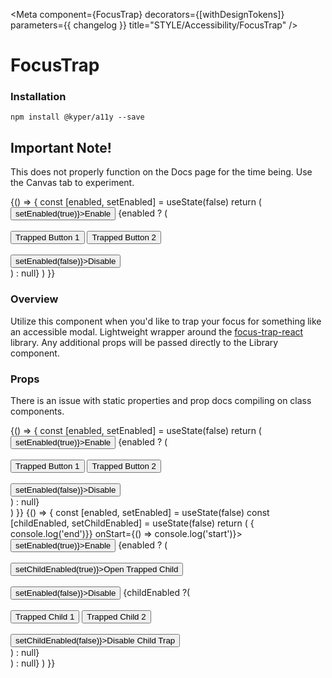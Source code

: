 

<Meta
  component={FocusTrap}
  decorators={[withDesignTokens]}
  parameters={{ changelog }}
  title="STYLE/Accessibility/FocusTrap"
/>

# FocusTrap 
### Installation

`npm install @kyper/a11y --save`

<PeerDependencies json={packageJson} />

## Important Note!
This does not properly function on the Docs page for the time being. Use the Canvas tab to experiment.

<Canvas>
  <Story name="FocusTrap">
    {() => {
      const [enabled, setEnabled] = useState(false)
      return (
        <FlexContainer direction="column">
          <button onClick={() => setEnabled(true)}>Enable</button>
          {enabled ? (
            <FocusTrap>
              <div>
                <br />
                <button>Trapped Button 1</button> 
                <button>Trapped Button 2</button>
                <br />
                <br />
                <button onClick={() => setEnabled(false)}>Disable</button>
              </div>
            </FocusTrap>
          ) : null}
        </FlexContainer>
      )
    }}
  </Story>
</Canvas>

### Overview
Utilize this component when you'd like to trap your focus for something like an accessible modal. Lightweight wrapper around the [focus-trap-react](https://www.npmjs.com/package/focus-trap-react) library. Any additional props will be passed directly to the Library component. 

### Props
There is an issue with static properties and prop docs compiling on class components.
<ArgsTable of={FocusTrap} />

<Canvas>
  <Story name="FocusTrap portalTo">
    {() => {
      const [enabled, setEnabled] = useState(false)
      return (
        <FlexContainer direction="column">
          <button onClick={() => setEnabled(true)}>Enable</button>
          {enabled ? (
            <FocusTrap portalTo="#portal-test">
              <div>
                <br />
                <button>Trapped Button 1</button> 
                <button>Trapped Button 2</button>
                <br />
                <br />
                <button onClick={() => setEnabled(false)}>Disable</button>
              </div>
            </FocusTrap>
          ) : null}
          <div id="portal-test" />
        </FlexContainer>
      )
    }}
  </Story>
</Canvas>

<Canvas>
  <Story name="FocusTrap Inception with FocusTrapProvider">
    {() => {
      const [enabled, setEnabled] = useState(false)
      const [childEnabled, setChildEnabled] = useState(false)
      return (
        <FocusTrapProvider onEnd={() => { console.log('end')}} onStart={() => console.log('start')}>
          <FlexContainer direction="column">
            <button onClick={() => setEnabled(true)}>Enable</button>
            {enabled ? (
              <FocusTrap>
                <div>
                  <br />
                  <button onClick={() => setChildEnabled(true)}>Open Trapped Child</button> 
                  <br />
                  <br />
                  <button onClick={() => setEnabled(false)}>Disable</button>
                  {childEnabled ?(
                    <FocusTrap>
                      <div style={{ backgroundColor: 'pink' }}>
                        <br />
                        <button>Trapped Child 1</button> 
                        <button>Trapped Child 2</button>
                        <br />
                        <br />
                        <button onClick={() => setChildEnabled(false)}>Disable Child Trap</button>
                      </div>
                    </FocusTrap>
                  ) : null}
                </div>
              </FocusTrap>
            ) : null}
          </FlexContainer>
        </FocusTrapProvider>
      )
    }}
  </Story>
</Canvas>
